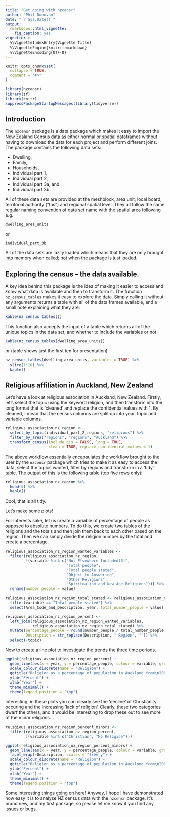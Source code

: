 ```yaml
---
title: "Get going with nzcensr"
author: "Phil Donovan"
date: "`r Sys.Date()`"
output: 
  rmarkdown::html_vignette:
    fig_caption: yes
vignette: >
  %\VignetteIndexEntry{Vignette Title}
  %\VignetteEngine{knitr::rmarkdown}
  %\VignetteEncoding{UTF-8}
---
```


```r
knitr::opts_chunk$set(
  collapse = TRUE,
  comment = "#>"
)

library(nzcensr)
library(sf)
library(knitr)
suppressPackageStartupMessages(library(tidyverse))
```

## Introduction

The `nzcensr` package is a data package which makes it easy to import the New Zealand Census data as either normal or spatial dataframes without having to download the data for each project and perform different joins.
The package contains the following data sets:

  * Dwelling,
  * Family,
  * Households,
  * Individual part 1,
  * Individual part 2,
  * Individual part 3a, and
  * Individual part 3b.
  
All of these data sets are provided at the meshblock, area unit, local board, territorial authority ("tas") and regional spatial level.
They all follow the same regular naming convention of data set name with the spatial area following e.g. 

    dwelling_area_units

or

    individual_part_3b

All of the data sets are lazily loaded which means that they are only brought into memory when called; not when the package is just loaded.

## Exploring the census -- the data available.

A key idea behind this package is the idea of making it easier to access and *know* what data is available and then to transform it.
The function `nz_census_tables` makes it easy to explore the data. Simply calling it without any arguments returns a table with all of the data frames available, and a small note explaining what they are:

```r
kable(nz_census_tables())
```

This function also accepts the input of a table which returns all of the unique topics in the data set, and whether to include the variables or not.

```r
kable(nz_census_tables(dwelling_area_units))
```

or (table shows just the first ten for presentation)

```r
nz_census_tables(dwelling_area_units, variables = TRUE) %>% 
  slice(1:10) %>% 
  kable()
```

## Religious affiliation in Auckland, New Zealand

Let's have a look at religious association in Auckland, New Zealand.
Firstly, let's select the topic using the keyword religion, and then transform into the long format that is 'cleaned' and replace the confidential values with 1.
By cleaned, I mean that the census columns are split up into year, topic and variable columns. 

```r
religious_association_nz_region <- 
  select_by_topic(individual_part_2_regions, "religious") %>% 
  filter_by_area("regions", "regions", "Auckland") %>% 
  transform_census(include_gis = FALSE, long = TRUE, 
                   clean = TRUE, replace_confidential_values = 1)
```

The above workflow essentially encapsulates the workflow brought to the user by the `nzcensr` package which tries to make it as easy to access the data, select the topics wanted, filter by regions and transform in a 'tidy' table.
The output of this is the following table (top five rows only):

```r
religious_association_nz_region %>% 
  head(5) %>% 
  kable()
```

Cool, that is all tidy. 

Let's make some plots!

For interests sake, let us create a variable of percentage of people as opposed to absolute numbers.
To do this, we create two tables of the religions and the totals and then join them back to each other based on the region.
Then we can simply divide the religion number by the total and create a percentage.

```r
religious_association_nz_region_wanted_variables <- 
  filter(religious_association_nz_region,
         !(variable %in% c("Not Elsewhere Included(3)", 
                           "Total people",
                           "Total people stated",
                           "Object to Answering",
                           "Other Religions",
                           "Spiritualism and New Age Religions"))) %>% 
  rename(number_people = value)

religious_association_nz_region_total_stated <- religious_association_nz_region %>% 
  filter(variable == "Total people stated") %>% 
  select(Area_Code_and_Description, year, total_number_people = value)

religious_association_nz_region_percent <- 
  left_join(religious_association_nz_region_wanted_variables,
            religious_association_nz_region_total_stated) %>% 
  mutate(percentage_people = round(number_people / total_number_people, 4) * 100,
         Description = str_replace(Description, " Region", "")) %>% 
  select(-topic)
```

Now to create a line plot to investigate the trends the three time periods.

```r
ggplot(religious_association_nz_region_percent) +
  geom_line(aes(x = year, y = percentage_people, colour = variable, group = variable)) +
  scale_colour_discrete(name = "Religion") +
  ggtitle("Religion as a percentage of population in Auckland from\n2001 to 2006 to 2013") +
  ylab("Percent") +
  xlab("Year") + 
  theme_minimal() +
  theme(legend.position = "top")
```

Interesting, in these plots you can clearly see the 'decline' of Christianity occuring and the increasing 'lack of religion'. 
Clearly, these two categories dwarf the others, and it would be interesting to drop these out to see more of the minor religions.

```r
religious_association_nz_region_percent_minors <- 
  filter(religious_association_nz_region_percent,
         !(variable %in% c("Christian", "No Religion")))

ggplot(religious_association_nz_region_percent_minors) +
  geom_line(aes(x = year, y = percentage_people, colour = variable, group = variable)) +
  facet_wrap(~Description, scales = "free_y") +
  scale_colour_discrete(name = "Religion") +
  ggtitle("Religion as a percentage of population in Auckland from\n2001 to 2006 to 2013") +
  ylab("Percent") +
  xlab("Year") + 
  theme_minimal() +
  theme(legend.position = "top")
```

Some interesting things going on here!
Anyway, I hope I have demonstrated how easy it is to analyse NZ census data with the `nzcensr` package.
It's brand new, and my first package, so please let me know if you find any issues or bugs.
